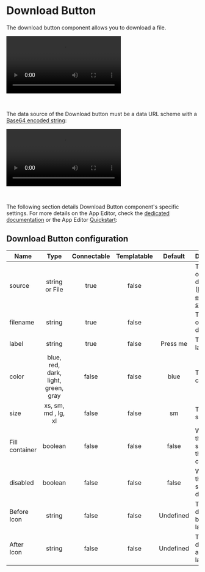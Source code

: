 
# Download Button

The download button component allows you to download a file.

<video
	className="border-2 rounded-xl object-cover w-full h-full dark:border-gray-800"
	autoPlay
	controls
	src="/videos/download_button.mp4"
	alt="Download Button"
/>

<br />

The data source of the Download button must be a data URL scheme with a [Base64 encoded string](../../core_concepts/18_files_binary_data/index.mdx):

<video
	className="border-2 rounded-xl object-cover w-full h-full dark:border-gray-800"
	autoPlay
	controls
	src="/videos/download_base64.mp4"
	alt="Download Button Base64"
/>

<br />

The following section details Download Button component's specific settings. For more details on the App Editor, check the [dedicated documentation](../0_app_editor/index.mdx) or the App Editor [Quickstart](../../getting_started/7_apps_quickstart/index.mdx):

<div class="grid grid-cols-2 gap-6 mb-4">
	<DocCard
		color="orange"
		title="App Editor Documentation"
		description="The app editor is a low-code builder to create custom User Interfaces with a mix of drag-and-drop and code."
		href="/docs/apps/app_editor"
	/>
	<DocCard
		color="orange"
		title="Apps Quickstart"
		description="Learn how to build your first app in a matter of minutes."
		href="/docs/getting_started/apps_quickstart"
	/>
</div>

## Download Button configuration

| Name           |                Type                 | Connectable | Templatable |  Default  | Description                                                                                                      |
| -------------- | :---------------------------------: | :---------: | :---------: | :-------: | ---------------------------------------------------------------------------------------------------------------- |
| source         |           string or File            |    true     |    false    |           | The source of the file to download ([Base64 encoded string](../../core_concepts/18_files_binary_data/index.mdx). |
| filename       |               string                |    true     |    false    |           | The name of the file to download.                                                                                |
| label          |               string                |    true     |    false    | Press me  | The button label.                                                                                                |
| color          | blue, red, dark, light, green, gray |    false    |    false    |   blue    | The button color.                                                                                                |
| size           |         xs, sm, md , lg, xl         |    false    |    false    |    sm     | The button size.                                                                                                 |
| Fill container |               boolean               |    false    |    false    |   false   | Whether the button should fill the container.                                                                    |
| disabled       |               boolean               |    false    |    false    |   false   | Whether the button should be disabled.                                                                           |
| Before Icon    |               string                |    false    |    false    | Undefined | The icon to display before the label.                                                                            |
| After Icon     |               string                |    false    |    false    | Undefined | The icon to display after the label.                                                                             |
